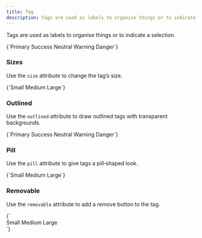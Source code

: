 ```yaml
---
title: Tag
description: Tags are used as labels to organise things or to indicate a selection.
---
```



Tags are used as labels to organise things or to indicate a selection.

<CodeDemo open>
{`<pc-tag appearance="primary">Primary</pc-tag>
<pc-tag appearance="success">Success</pc-tag>
<pc-tag appearance="neutral">Neutral</pc-tag>
<pc-tag appearance="warning">Warning</pc-tag>
<pc-tag appearance="danger">Danger</pc-tag>`}
</CodeDemo>

### Sizes

Use the `size` attribute to change the tag’s size.

<CodeDemo>
{`<pc-tag size="small">Small</pc-tag>
<pc-tag size="medium">Medium</pc-tag>
<pc-tag size="large">Large</pc-tag>`}
</CodeDemo>

### Outlined

Use the `outlined` attribute to draw outlined tags with transparent backgrounds.

<CodeDemo>
{`<pc-tag appearance="primary" outlined>Primary</pc-tag>
<pc-tag appearance="success" outlined>Success</pc-tag>
<pc-tag appearance="neutral" outlined>Neutral</pc-tag>
<pc-tag appearance="warning" outlined>Warning</pc-tag>
<pc-tag appearance="danger" outlined>Danger</pc-tag>`}
</CodeDemo>

### Pill

Use the `pill` attribute to give tags a pill‐shaped look.

<CodeDemo>
{`<pc-tag size="small" pill>Small</pc-tag>
<pc-tag size="medium" pill>Medium</pc-tag>
<pc-tag size="large" pill>Large</pc-tag>`}
</CodeDemo>

### Removable

Use the `removable` attribute to add a remove button to the tag.

<CodeDemo>
{`<div class="tags-removable">
    <pc-tag size="small" removable>Small</pc-tag>
    <pc-tag size="medium" removable>Medium</pc-tag>
    <pc-tag size="large" removable>Large</pc-tag>
</div>

<script>
    const tags = document.querySelector(".tags-removable");

    tags.addEventListener("pc-remove", (event) => {
        const tag = event.target;
        tag.style.opacity = "0";
        setTimeout(() => {
            tag.style.opacity = "1";
        }, 2000);
    });
</script>

<style>
    .tags-removable pc-tag {
        transition: opacity var(--pc-transition-fast) ease-in-out;
    }
</style>`}
</CodeDemo>
